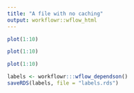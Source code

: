 ---
title: "A file with no caching"
output: workflowr::wflow_html
---

```{r plot-one}
plot(1:10)
```

```{r plot-two}
plot(1:10)
```

```{r plot-three}
plot(1:10)
```

```{r test}
labels <- workflowr:::wflow_dependson()
saveRDS(labels, file = "labels.rds")
```
